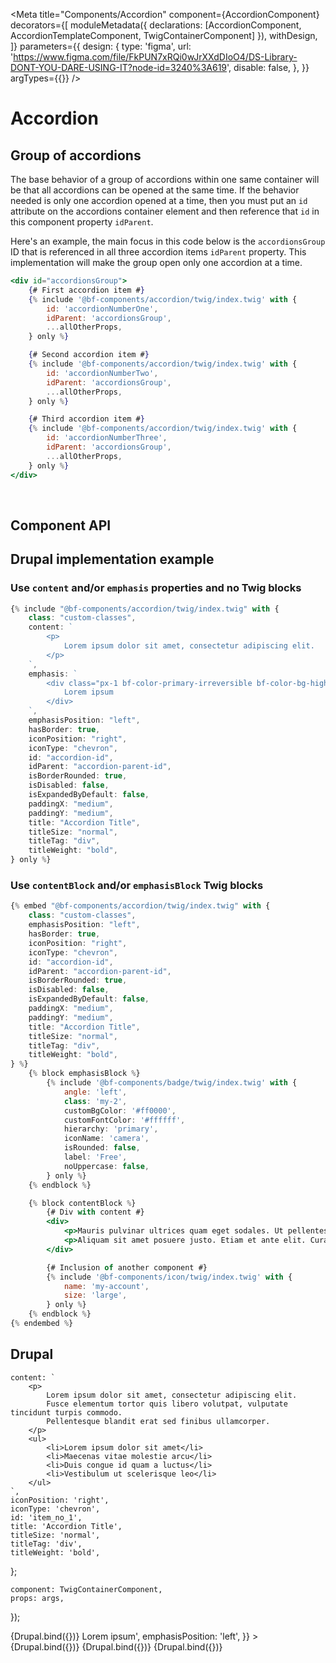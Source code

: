 
<Meta
    title="Components/Accordion"
    component={AccordionComponent}
    decorators={[
        moduleMetadata({ declarations: [AccordionComponent, AccordionTemplateComponent, TwigContainerComponent] }),
        withDesign,
    ]}
    parameters={{
        design: {
            type: 'figma',
            url: 'https://www.figma.com/file/FkPUN7xRQi0wJrXXdDIoO4/DS-Library-DONT-YOU-DARE-USING-IT?node-id=3240%3A619',
            disable: false,
        },
    }}
    argTypes={{}}
/>

# Accordion

## Group of accordions

The base behavior of a group of accordions within one same container will be that all accordions can be opened
at the same time. If the behavior needed is only one accordion opened at a time, then you must put an `id` attribute
on the accordions container element and then reference that `id` in this component property `idParent`.

Here's an example, the main focus in this code below is the `accordionsGroup` ID that is referenced in all three
accordion items `idParent` property. This implementation will make the group open only one accordion at a time.

```jsx
<div id="accordionsGroup">
    {# First accordion item #}
    {% include '@bf-components/accordion/twig/index.twig' with {
        id: 'accordionNumberOne',
        idParent: 'accordionsGroup',
        ...allOtherProps,
    } only %}

    {# Second accordion item #}
    {% include '@bf-components/accordion/twig/index.twig' with {
        id: 'accordionNumberTwo',
        idParent: 'accordionsGroup',
        ...allOtherProps,
    } only %}

    {# Third accordion item #}
    {% include '@bf-components/accordion/twig/index.twig' with {
        id: 'accordionNumberThree',
        idParent: 'accordionsGroup',
        ...allOtherProps,
    } only %}
</div>
```

<br />

## Component API

<ArgsTable of={AccordionComponent} />

## Drupal implementation example

### Use `content` and/or `emphasis` properties and no Twig blocks

```jsx
{% include "@bf-components/accordion/twig/index.twig" with {
    class: "custom-classes",
    content: `
        <p>
            Lorem ipsum dolor sit amet, consectetur adipiscing elit.
        </p>
    `,
    emphasis: `
        <div class="px-1 bf-color-primary-irreversible bf-color-bg-highlight">
            Lorem ipsum
        </div>
    `,
    emphasisPosition: "left",
    hasBorder: true,
    iconPosition: "right",
    iconType: "chevron",
    id: "accordion-id",
    idParent: "accordion-parent-id",
    isBorderRounded: true,
    isDisabled: false,
    isExpandedByDefault: false,
    paddingX: "medium",
    paddingY: "medium",
    title: "Accordion Title",
    titleSize: "normal",
    titleTag: "div",
    titleWeight: "bold",
} only %}
```

### Use `contentBlock` and/or `emphasisBlock` Twig blocks

```jsx
{% embed "@bf-components/accordion/twig/index.twig" with {
    class: "custom-classes",
    emphasisPosition: "left",
    hasBorder: true,
    iconPosition: "right",
    iconType: "chevron",
    id: "accordion-id",
    idParent: "accordion-parent-id",
    isBorderRounded: true,
    isDisabled: false,
    isExpandedByDefault: false,
    paddingX: "medium",
    paddingY: "medium",
    title: "Accordion Title",
    titleSize: "normal",
    titleTag: "div",
    titleWeight: "bold",
} %}
    {% block emphasisBlock %}
        {% include '@bf-components/badge/twig/index.twig' with {
            angle: 'left',
            class: 'my-2',
            customBgColor: '#ff0000',
            customFontColor: '#ffffff',
            hierarchy: 'primary',
            iconName: 'camera',
            isRounded: false,
            label: 'Free',
            noUppercase: false,
        } only %}
    {% endblock %}

    {% block contentBlock %}
        {# Div with content #}
        <div>
            <p>Mauris pulvinar ultrices quam eget sodales. Ut pellentesque nunc id ipsum imperdiet tristique.</p>
            <p>Aliquam sit amet posuere justo. Etiam et ante elit. Curabitur vel dui dapibus orci euismod vehicula non a magna.</p>
        </div>

        {# Inclusion of another component #}
        {% include '@bf-components/icon/twig/index.twig' with {
            name: 'my-account',
            size: 'large',
        } only %}
    {% endblock %}
{% endembed %}
```

## Drupal

    content: `
        <p>
            Lorem ipsum dolor sit amet, consectetur adipiscing elit.
            Fusce elementum tortor quis libero volutpat, vulputate tincidunt turpis commodo.
            Pellentesque blandit erat sed finibus ullamcorper.
        </p>
        <ul>
            <li>Lorem ipsum dolor sit amet</li>
            <li>Maecenas vitae molestie arcu</li>
            <li>Duis congue id quam a luctus</li>
            <li>Vestibulum ut scelerisque leo</li>
        </ul>
    `,
    iconPosition: 'right',
    iconType: 'chevron',
    id: 'item_no_1',
    title: 'Accordion Title',
    titleSize: 'normal',
    titleTag: 'div',
    titleWeight: 'bold',
};

    component: TwigContainerComponent,
    props: args,
});

<Canvas withSource="none">
    <Story
        name="Drupal"
        height="300px"
        args={{
            elementPath: 'components/accordion/_doc/template.drupal',
            ...commonProps,
        }}
    >
        {Drupal.bind({})}
    </Story>
</Canvas>

<Canvas withSource="none">
    <Story
        name="Drupal - With emphasis"
        height="300px"
        args={{
            elementPath: 'components/accordion/_doc/template.drupal',
            ...commonProps,
            emphasis: '<div class="px-1 bf-color-primary-irreversible bf-color-bg-highlight">Lorem ipsum</div>',
            emphasisPosition: 'left',
        }}
    >
        {Drupal.bind({})}
    </Story>
</Canvas>

<Canvas withSource="none">
    <Story
        name="Drupal - Expanded by default"
        height="300px"
        args={{
            elementPath: 'components/accordion/_doc/template.drupal',
            ...commonProps,
            isExpandedByDefault: true,
        }}
    >
        {Drupal.bind({})}
    </Story>
</Canvas>

<Canvas withSource="none">
    <Story
        name="Drupal - Group of accordions"
        height="300px"
        args={{
            elementPath: 'components/accordion/_doc/template.group.drupal',
            ...commonProps,
            _rootPath: window.location.host,
            idParent: 'accordionsGroup',
        }}
    >
        {Drupal.bind({})}
    </Story>
</Canvas>

<!--
For now, Angular components ar not used, so it is hidden by default.

## Angular

  component: AccordionTemplateComponent,
  props: args,
});

<Canvas withSource='none'>
    <Story
        name='Angular'
        args={{
            label: 'Accordion'
        }}
    >
        {Angular.bind({})}
    </Story>
</Canvas>

## Angular implementation example

Please, read the [Implementation Page](/?path=/docs/implementation-angular--page).


## Design Guidelines

<iframe
    width="100%"
    height="450"
    src="https://www.figma.com/embed?embed_host=share&url=https%3A%2F%2Fwww.figma.com%2Ffile%2FFkPUN7xRQi0wJrXXdDIoO4%2FDS-Library-DONT-YOU-DARE-USING-IT%3Fnode-id%3D3240%253A619&chrome=DOCUMENTATION"
    frameBorder="0"
    allowFullScreen
></iframe>
-->
